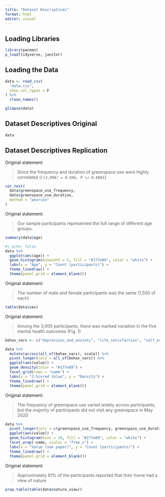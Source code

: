 ```yaml
---
title: "Dataset Descriptives"
format: html
editor: visual
---
```


## Loading Libraries

```r
library(pacman)
p_load(tidyverse, janitor)
```

## Loading the Data

```r
data <- read_csv(
  "data.csv",
  show_col_types = F
) %>%
  clean_names()

glimpse(data)
```

## Dataset Descriptives Original

```r
data
```


## Dataset Descriptives Replication

Original statement:

> Since the frequency and duration of greenspace use were highly correlated (`r(2,998) = 0.696, P \< 0.0001`)

```r
cor.test(
  data$greenspace_use_frequency,
  data$greenspace_use_duration,
  method = "pearson"
)
```


Original statement:

> Our sample participants represented the full range of different age groups.

```r
summary(data$age)
```

```r
#| echo: false
data %>%
  ggplot(aes(age)) +
  geom_histogram(binwidth = 5, fill = "#177e89", color = "white") +
  labs(x = "Age", y = "Count (participants)") +
  theme_linedraw() +
  theme(panel.grid = element_blank())
```


Original statement:

> The number of male and female participants was the same (1,500 of each)

```r
table(data$sex)
```


Original statement:

> Among the 3,000 participants, there was marked variation in the five mental health outcomes (Fig. 1)

```r
behav_vars <- c("depression_and_anxiety", "life_satisfaction", "self_esteem", "subjective_happiness", "loneliness")

data %>%
  mutate(across(all_of(behav_vars), scale)) %>%
  pivot_longer(cols = all_of(behav_vars)) %>%
  ggplot(aes(value)) +
  geom_density(color = "#177e89") +
  facet_grid(rows = "name") +
  labs(x = "Z-Scored Value", y = "Density") +
  theme_linedraw() +
  theme(panel.grid = element_blank())
```


Original statement:

> The frequency of greenspace use varied widely across participants, but the majority of participants did not visit any greenspace in May 2020

```r
data %>%
  pivot_longer(cols = c(greenspace_use_frequency, greenspace_use_duration)) %>%
  ggplot(aes(value)) +
  geom_histogram(bins = 10, fill = "#177e89", color = "white") +
  facet_wrap(~name, scales = "free_x") +
  labs(x = "Value (see paper)", y = "Count (participants)") +
  theme_linedraw() +
  theme(panel.grid = element_blank())
```

Original statement:

> Approximately 81% of the participants reported that their home had a view of nature

```r
prop.table(table(data$nature_view))
```

